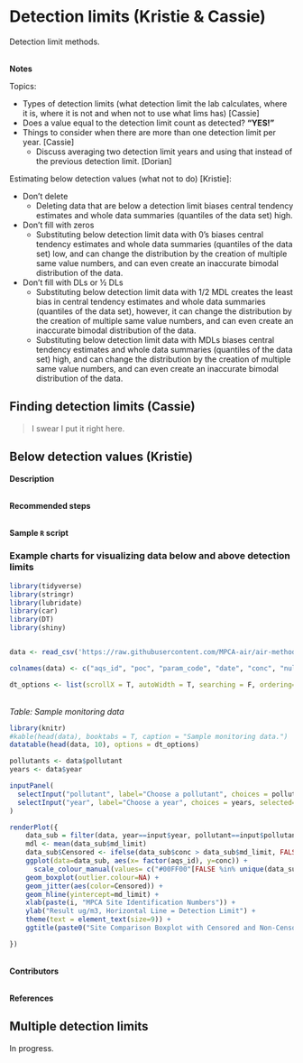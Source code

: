 # Detection limits (Kristie & Cassie) 

Detection limit methods.


<br> __Notes__  

Topics:  

- Types of detection limits (what detection limit the lab calculates, where it is, where it is not and when not to use what lims has) [Cassie]
- Does a value equal to the detection limit count as detected? __“YES!”__ 
- Things to consider when there are more than one detection limit per year. [Cassie]
    - Discuss averaging two detection limit years and using that instead of the previous detection limit. [Dorian]


Estimating below detection values (what not to do) [Kristie]:

- Don’t delete
    - Deleting data that are below a detection limit biases central tendency estimates and whole data summaries (quantiles of the data set) high.
- Don’t fill with zeros
    - Substituting below detection limit data with 0’s biases central tendency estimates and whole data summaries (quantiles of the data set) low, and can change the distribution by the creation of multiple same value numbers, and can even create an inaccurate bimodal distribution of the data.
- Don’t fill with DLs or ½ DLs
    - Substituting below detection limit data with 1/2 MDL creates the least bias in central tendency estimates and whole data summaries (quantiles of the data set), however, it can change the distribution by the creation of multiple same value numbers, and can even create an inaccurate bimodal distribution of the data.
    - Substituting below detection limit data with MDLs biases central tendency estimates and whole data summaries (quantiles of the data set) high, and can change the distribution by the creation of multiple same value numbers, and can even create an inaccurate bimodal distribution of the data.



## Finding detection limits (Cassie)

> I swear I put it right here.



## Below detection values (Kristie)

__Description__  

<br> __Recommended steps__  

<br> __Sample `R` script__  


### Example charts for visualizing data below and above detection limits {-}
```r
library(tidyverse)
library(stringr)
library(lubridate)
library(car)
library(DT)
library(shiny)


data <- read_csv('https://raw.githubusercontent.com/MPCA-air/air-methods/master/airtoxics_data_2009_2013.csv')

colnames(data) <- c("aqs_id", "poc", "param_code", "date", "conc", "null_code", "md_limit", "pollutant", "year", "cas")

dt_options <- list(scrollX = T, autoWidth = T, searching = F, ordering=F, lengthChange = F, paginate=F, info=F)

```

<br> _Table: Sample monitoring data_   
```r
library(knitr)
#kable(head(data), booktabs = T, caption = "Sample monitoring data.")
datatable(head(data, 10), options = dt_options)
```

```r

pollutants <- data$pollutant
years <- data$year

inputPanel(
  selectInput("pollutant", label="Choose a pollutant", choices = pollutants, selected="Benzene"),
  selectInput("year", label="Choose a year", choices = years, selected=2009)
)

renderPlot({
    data_sub = filter(data, year==input$year, pollutant==input$pollutant)
    mdl <- mean(data_sub$md_limit)
    data_sub$Censored <- ifelse(data_sub$conc > data_sub$md_limit, FALSE, TRUE)
    ggplot(data=data_sub, aes(x= factor(aqs_id), y=conc)) +
      scale_colour_manual(values= c("#00FF00"[FALSE %in% unique(data_sub$Censored)], "#0000FF"[TRUE %in% unique(data_sub$Censored)]), breaks=c(FALSE, TRUE)) +
    geom_boxplot(outlier.colour=NA) +
    geom_jitter(aes(color=Censored)) +
    geom_hline(yintercept=md_limit) +
    xlab(paste(i, "MPCA Site Identification Numbers")) +
    ylab("Result ug/m3, Horizontal Line = Detection Limit") +
    theme(text = element_text(size=9)) +
    ggtitle(paste0("Site Comparison Boxplot with Censored and Non-Censored Values for", pollutant, "from", year, "data"))

})
```

<br> __Contributors__   


<br> __References__   


## Multiple detection limits   

In progress. 
